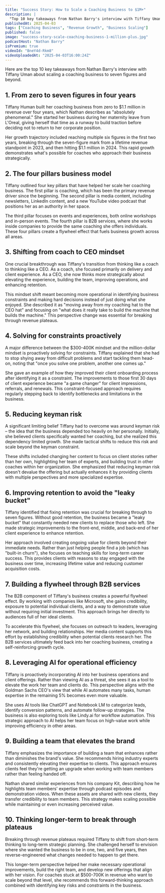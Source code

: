 ```yaml
---
title: "Success Story: How to Scale a Coaching Business to $1M+"
description: |
  "Top 10 key takeaways from Nathan Barry's interview with Tiffany Uman about scaling a coaching business to seven figures and beyond."
publishedAt: 2025-04-03
tags: ["Coaching Business", "Revenue Growth", "Business Scaling"]
published: false
image: "success-story-scale-coaching-business-1-million-plus.jpg"
podcastHost: "Nathan Barry"
isPremium: true
videoId: "BneY4d-Rkm8"
videoUploadedAt: "2025-04-03T16:00:24Z"
---
```



<PodcastSummaryPageLayout frontmatter={frontmatter}>

Here are the top 10 key takeaways from Nathan Barry's interview with Tiffany Uman about scaling a coaching business to seven figures and beyond.

## 1. From zero to seven figures in four years

Tiffany Human built her coaching business from zero to $1.1 million in revenue over four years, which Nathan describes as "absolutely phenomenal." She started her business during her maternity leave from L'Oreal, giving herself that time as a runway to build traction before deciding not to return to her corporate position.

Her growth trajectory included reaching multiple six figures in the first two years, breaking through the seven-figure mark from a lifetime revenue standpoint in 2023, and then hitting $1.1 million in 2024. This rapid growth demonstrates what's possible for coaches who approach their business strategically.

## 2. The four pillars business model

Tiffany outlined four key pillars that have helped her scale her coaching business. The first pillar is coaching, which has been the primary revenue driver since the beginning. The second pillar is media content, including newsletters, LinkedIn content, and a new YouTube video podcast that positions her as an authority in her space.

The third pillar focuses on events and experiences, both online workshops and in-person events. The fourth pillar is B2B services, where she works inside companies to provide the same coaching she offers individuals. These four pillars create a flywheel effect that fuels business growth across all areas.

## 3. Shifting from coach to CEO mindset

One crucial breakthrough was Tiffany's transition from thinking like a coach to thinking like a CEO. As a coach, she focused primarily on delivery and client experience. As a CEO, she now thinks more strategically about elevating the experience, building the team, improving operations, and enhancing retention.

This mindset shift meant becoming more operational in identifying business constraints and making hard decisions instead of just doing what she enjoyed. She described it as "moving away from my coaching hat to the CEO hat" and focusing on "what does it really take to build the machine that builds the machine." This perspective change was essential for breaking through revenue plateaus.

## 4. Solving for constraints proactively

A major difference between the $300-400K mindset and the million-dollar mindset is proactively solving for constraints. Tiffany explained that she had to stop shying away from difficult problems and start tackling them head-on, noting that "once you solve one problem, another one comes up."

She gave an example of how they improved their client onboarding process after identifying it as a constraint. The improvements to those first 30 days of client experience became "a game changer" for client impressions, referrals, and renewals. This constraint-focused approach requires regularly stepping back to identify bottlenecks and limitations in the business.

## 5. Reducing keyman risk

A significant limiting belief Tiffany had to overcome was around keyman risk – the idea that the business depended too heavily on her personally. Initially, she believed clients specifically wanted her coaching, but she realized this dependency limited growth. She made tactical shifts to reduce this risk and scale beyond the keyman constraint.

These shifts included changing her content to focus on client stories rather than her own, highlighting her team of experts, and building trust in other coaches within her organization. She emphasized that reducing keyman risk doesn't devalue the offering but actually enhances it by providing clients with multiple perspectives and more specialized expertise.

## 6. Improving retention to avoid the "leaky bucket"

Tiffany identified that fixing retention was crucial for breaking through to seven figures. Without good retention, the business became a "leaky bucket" that constantly needed new clients to replace those who left. She made strategic improvements to the front-end, middle, and back-end of her client experience to enhance retention.

Her approach involved creating ongoing value for clients beyond their immediate needs. Rather than just helping people find a job (which has "built-in churn"), she focuses on teaching skills for long-term career success. This provides clients with reasons to stay engaged with the business over time, increasing lifetime value and reducing customer acquisition costs.

## 7. Building a flywheel through B2B services

The B2B component of Tiffany's business creates a powerful flywheel effect. By working with companies like Microsoft, she gains credibility, exposure to potential individual clients, and a way to demonstrate value without requiring initial investment. This approach brings her directly to audiences full of her ideal clients.

To accelerate this flywheel, she focuses on outreach to leaders, leveraging her network, and building relationships. Her media content supports this effort by establishing credibility when potential clients research her. The B2B services ultimately feed back into her coaching business, creating a self-reinforcing growth cycle.

## 8. Leveraging AI for operational efficiency

Tiffany is proactively incorporating AI into her business operations and client offerings. Rather than viewing AI as a threat, she sees it as a tool to elevate the work her team and clients do. This perspective aligns with the Goldman Sachs CEO's view that while AI automates many tasks, human expertise in the remaining 5% becomes even more valuable.

She uses AI tools like ChatGPT and Notebook LM to categorize leads, identify conversion patterns, and automate follow-up strategies. The business is also exploring tools like Lindy.ai for workflow automation. This strategic approach to AI helps her team focus on high-value work while improving efficiency in other areas.

## 9. Building a team that elevates the brand

Tiffany emphasizes the importance of building a team that enhances rather than diminishes the brand's value. She recommends hiring industry experts and consistently elevating their expertise to clients. This approach ensures clients feel they're getting an upgrade when working with team members rather than feeling handed off.

Nathan shared similar experiences from his company Kit, describing how he highlights team members' expertise through podcast episodes and demonstration videos. When these assets are shared with new clients, they transfer credibility to team members. This strategy makes scaling possible while maintaining or even increasing perceived value.

## 10. Thinking longer-term to break through plateaus

Breaking through revenue plateaus required Tiffany to shift from short-term thinking to long-term strategic planning. She challenged herself to envision where she wanted the business to be in one, two, and five years, then reverse-engineered what changes needed to happen to get there.

This longer-term perspective helped her make necessary operational improvements, build the right team, and develop new offerings that align with her vision. For coaches stuck at $500-700K in revenue who want to scale beyond that level, she recommends this forward-thinking approach combined with identifying key risks and constraints in the business.

</PodcastSummaryPageLayout>

